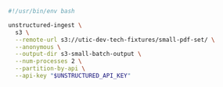 ```bash Shell
#!/usr/bin/env bash

unstructured-ingest \
  s3 \
  --remote-url s3://utic-dev-tech-fixtures/small-pdf-set/ \
  --anonymous \
  --output-dir s3-small-batch-output \
  --num-processes 2 \
  --partition-by-api \
  --api-key "$UNSTRUCTURED_API_KEY"
```
